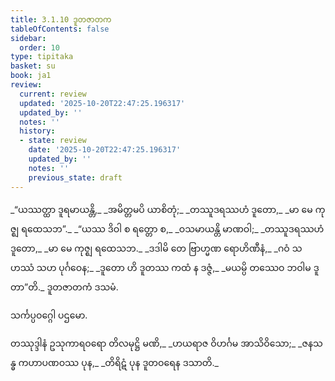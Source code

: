```yaml
---
title: 3.1.10 ဒူတဇာတက
tableOfContents: false
sidebar:
  order: 10
type: tipitaka
basket: su
book: ja1
review:
  current: review
  updated: '2025-10-20T22:47:25.196317'
  updated_by: ''
  notes: ''
  history:
  - state: review
    date: '2025-10-20T22:47:25.196317'
    updated_by: ''
    notes: ''
    previous_state: draft
---
```



<DynamicBreadcrumb />


<ReviewStatus review={frontmatter.review} showDetails={true} />

<HypothesisAnnotation frontmatter={frontmatter} />

<Division number="28" book="ja1" e="ch" v="22" p="74">

<Paragraph number="706" type="verses" book="ja1">
_“ယဿတ္ထာ ဒူရမာယန္တိ,_  
_အမိတ္တမပိ ယာစိတုံ;_  
_တဿူဒရဿဟံ ဒူတော,_  
_မာ မေ ကုဇ္ဈ ရထေသဘ”._  

</Paragraph>

</Division>
<Division number="29" book="ja1" e="ch" v="22" p="74">

<Paragraph number="707" type="verses" book="ja1">
_“ယဿ ဒိဝါ စ ရတ္တော စ,_  
_ဝသမာယန္တိ မာဏဝါ;_  
_တဿူဒရဿဟံ ဒူတော,_  
_မာ မေ ကုဇ္ဈ ရထေသဘ._  

</Paragraph>

</Division>
<Division number="30" book="ja1" e="ch" v="22" p="75">

<Paragraph number="708" type="verses" book="ja1">
_ဒဒါမိ တေ ဗြာဟ္မဏ ရောဟိဏီနံ,_  
_ဂဝံ သဟဿံ သဟ ပုင်္ဂဝေန;_  
_ဒူတော ဟိ ဒူတဿ ကထံ န ဒဇ္ဇံ,_  
_မယမ္ပိ တဿေဝ ဘဝါမ ဒူတာ”တိ._  


</Paragraph>
</Division>

<Paragraph number="709" type="center" book="ja1">
ဒူတဇာတကံ ဒသမံ.

  
သင်္ကပ္ပဝဂ္ဂေါ ပဌမော.



</Paragraph>

<Paragraph number="710" type="center" book="ja1">
တဿုဒ္ဒါနံ


</Paragraph>

<Paragraph number="711" type="verses" book="ja1">
ဥသုကာရဝရော တိလမုဋ္ဌိ မဏိ,_  
_ဟယရာဇ ဝိဟင်္ဂမ အာသိဝိသော;_  
_ဇနသန္ဓ ကဟာပဏဝဿ ပုန,_  
_တိရိဋံ ပုန ဒူတဝရေန ဒသာတိ._
</Paragraph>